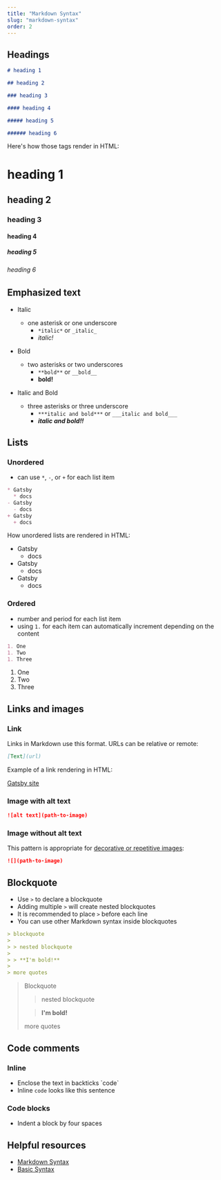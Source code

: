 ```yaml
---
title: "Markdown Syntax"
slug: "markdown-syntax"
order: 2
---
```


## Headings

```markdown
# heading 1

## heading 2

### heading 3

#### heading 4

##### heading 5

###### heading 6
```

Here's how those tags render in HTML:

# heading 1

## heading 2

### heading 3

#### heading 4

##### heading 5

###### heading 6


## Emphasized text

- Italic
  - one asterisk or one underscore
    - `*italic*` or `_italic_`
    - _italic!_
- Bold
  - two asterisks or two underscores
    - `**bold**` or `__bold__`
    - **bold!**
- Italic and Bold

  - three asterisks or three underscore
    - `***italic and bold***` or `___italic and bold___`
    - **_italic and bold!!_**

## Lists

### Unordered

- can use `*`, `-`, or `+` for each list item

<!-- prettier-ignore-start -->

```markdown
* Gatsby
  * docs
- Gatsby
  - docs
+ Gatsby
  + docs
```

<!-- prettier-ignore-end -->

How unordered lists are rendered in HTML:

- Gatsby
  - docs
- Gatsby
  - docs
- Gatsby
  - docs

### Ordered

- number and period for each list item
- using `1.` for each item can automatically increment depending on the content

```markdown
1. One
1. Two
1. Three
```

1. One
2. Two
3. Three

## Links and images

### Link

Links in Markdown use this format. URLs can be relative or remote:

```markdown
[Text](url)
```

Example of a link rendering in HTML:

[Gatsby site](https://www.gatsbyjs.com/)

### Image with alt text

```markdown
![alt text](path-to-image)
```

### Image without alt text

This pattern is appropriate for [decorative or repetitive images](https://www.w3.org/WAI/tutorials/images/decision-tree/):

```markdown
![](path-to-image)
```

## Blockquote

- Use `>` to declare a blockquote
- Adding multiple `>` will create nested blockquotes
- It is recommended to place `>` before each line
- You can use other Markdown syntax inside blockquotes

```markdown
> blockquote
>
> > nested blockquote
>
> > **I'm bold!**
>
> more quotes
```

> Blockquote
>
> > nested blockquote
>
> > **I'm bold!**
>
> more quotes

## Code comments

### Inline

- Enclose the text in backticks \`code\`
- Inline `code` looks like this sentence

### Code blocks

- Indent a block by four spaces


## Helpful resources

- [Markdown Syntax](https://daringfireball.net/projects/markdown/syntax)
- [Basic Syntax](https://www.markdownguide.org/basic-syntax)
